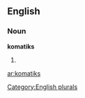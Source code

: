 
==English==

===Noun===
'''komatiks'''

# {{plural of|[[komatik]]}}

[[Category:English plurals]]

[[ar:komatiks]]